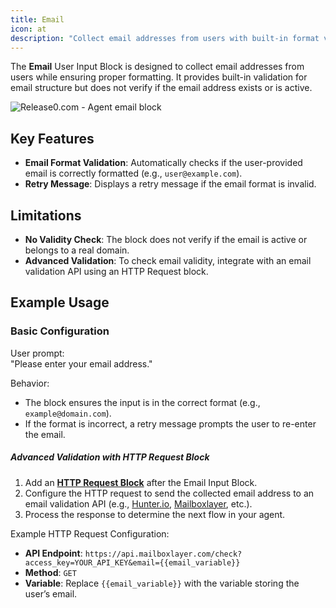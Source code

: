 ```yaml
---
title: Email
icon: at
description: "Collect email addresses from users with built-in format validation."
---
```


The **Email** User Input Block is designed to collect email addresses from users while ensuring proper formatting. It provides built-in validation for email structure but does not verify if the email address exists or is active.

<Frame style={{ maxWidth: '600px' }}>
  <img src="/images/blocks/inputs/email.png" alt="Release0.com - Agent email block" />
</Frame>

## Key Features

- **Email Format Validation**: Automatically checks if the user-provided email is correctly formatted (e.g., `user@example.com`).  
- **Retry Message**: Displays a retry message if the email format is invalid.

## Limitations

- **No Validity Check**: The block does not verify if the email is active or belongs to a real domain.  
- **Advanced Validation**: To check email validity, integrate with an email validation API using an HTTP Request block.

## Example Usage

### Basic Configuration
User prompt:  
"Please enter your email address."

Behavior:  
- The block ensures the input is in the correct format (e.g., `example@domain.com`).  
- If the format is incorrect, a retry message prompts the user to re-enter the email.

##### Advanced Validation with HTTP Request Block

1. Add an **[HTTP Request Block](/editor/blocks/integrations/http-request)** after the Email Input Block.  
2. Configure the HTTP request to send the collected email address to an email validation API (e.g., [Hunter.io](https://hunter.io), [Mailboxlayer](https://mailboxlayer.com), etc.).  
3. Process the response to determine the next flow in your agent.

Example HTTP Request Configuration:  
- **API Endpoint**: `https://api.mailboxlayer.com/check?access_key=YOUR_API_KEY&email={{email_variable}}`  
- **Method**: `GET`  
- **Variable**: Replace `{{email_variable}}` with the variable storing the user’s email.

